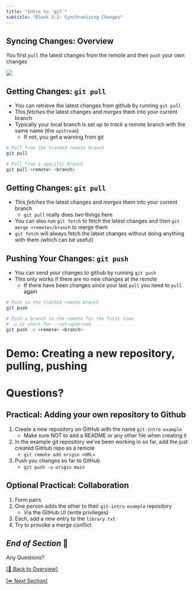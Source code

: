 ```yaml
---
title: "Intro to `git`"
subtitle: "Block 3.2: Synchronizing Changes"
---
```


## Syncing Changes: Overview

You first `pull` the latest changes from the remote and then `push` your own changes

![](images/drawings/pull-push.png)

## Getting Changes: `git pull`

- You can retrieve the latest changes from github by running `git pull`
- This *fetches* the latest changes and *merges* them into your current branch
- Typically your local branch is set up to *track* a remote branch with the same name (the `upstream`)
  - If not, you get a warning from git

::: {.fragment}
```bash
# Pull from the tracked remote branch
git pull

# Pull from a specific branch
git pull <remote> <branch>
```
:::

## Getting Changes: `git pull`

- This *fetches* the latest changes and *merges* them into your current branch
  - `git pull` really does *two* things here
- You can also run `git fetch` to fetch the latest changes and then `git merge <remote>/branch` to merge them
- `git fetch` will always fetch the latest changes without doing anything with them (which can be useful)

## Pushing Your Changes: `git push`

- You can send *your* changes to github by running `git push`
- This only works if there are no new changes at the remote
  - If there have been changes since your last `pull` you need to `pull` again

::: {.fragment}
```bash
# Push to the tracked remote branch
git push

# Push a branch to the remote for the first time
# -u is short for --set-upstream
git push -u <remote> <branch>
```
:::

# Demo: Creating a new repository, pulling, pushing  {data-visibility="hidden"}

# Questions?

## Practical: Adding your own repository to Github {background-color="black"}

1. Create a new repository on GitHub with the name `git-intro-example`
    - Make sure NOT to add a README or any other file when creating it
2. In the example git repository we've been working in so far, add the just created GitHub repo as a remote
    - `git remote add origin <URL>`
3. Push you changes so far to GitHub
   - `git push -u origin main`

## Optional Practical: Collaboration {background-color="black"}

1. Form pairs
2. One person adds the other to their `git-intro-example` repository
   - Via the GitHub UI (write privileges)
3. Each, add a new entry to the `library.txt`
4. Try to provoke a merge conflict

## *End of Section* 🎉 {background-color="black"}

:::{.r-fit-text}
Any Questions?
:::

[[🏡 Back to Overview]](./index.html)

[[⏩️ Next Section]](./3.3-markdown.html) 
